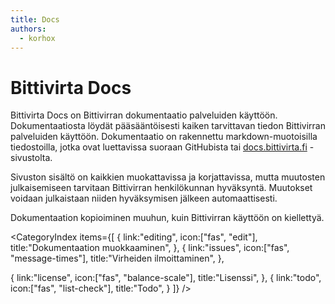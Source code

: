 ```yaml
---
title: Docs
authors:
  - korhox
---
```




# Bittivirta Docs

Bittivirta Docs on Bittivirran dokumentaatio palveluiden käyttöön.
Dokumentaatiosta löydät pääsääntöisesti kaiken tarvittavan tiedon Bittivirran
palveluiden käyttöön. Dokumentaatio on rakennettu markdown-muotoisilla
tiedostoilla, jotka ovat luettavissa suoraan GitHubista tai
[docs.bittivirta.fi](https://docs.bittivirta.fi) -sivustolta.

Sivuston sisältö on kaikkien muokattavissa ja korjattavissa, mutta muutosten
julkaisemiseen tarvitaan Bittivirran henkilökunnan hyväksyntä. Muutokset voidaan
julkaistaan niiden hyväksymisen jälkeen automaattisesti.

Dokumentaation kopioiminen muuhun, kuin Bittivirran käyttöön on kiellettyä.


<CategoryIndex items={[
  {
    link:"editing",
    icon:["fas", "edit"],
    title:"Dokumentaation muokkaaminen",
  },
  {
    link:"issues",
    icon:["fas", "message-times"],
    title:"Virheiden ilmoittaminen",
  },
  
  {
    link:"license",
    icon:["fas", "balance-scale"],
    title:"Lisenssi",
  },
  {
    link:"todo",
    icon:["fas", "list-check"],
    title:"Todo",
  }
]} />
